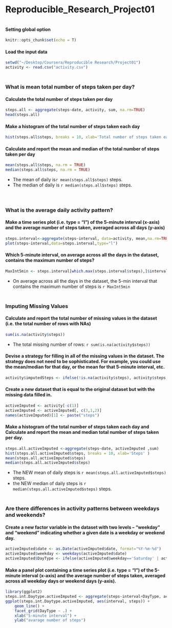 Reproducible_Research_Project01
================================

#### <br />Setting global option
```r
knitr::opts_chunk$set(echo = T)
```

#### Load the input data
```r
setwd("~/Desktop/Coursera/Reproducible Research/Project01")
activity <- read.csv("activity.csv")
```

### <br />**What is mean total number of steps taken per day?**
#### Calculate the total number of steps taken per day
```r
steps.all <- aggregate(steps~date, activity, sum, na.rm=TRUE)
head(steps.all)
```

#### Make a histogram of the total number of steps taken each day
```r
hist(steps.all$steps, breaks = 10, xlab='Total number of steps taken each day')
```

#### Calculate and report the mean and median of the total number of steps taken per day
```r
mean(steps.all$steps, na.rm = TRUE)
median(steps.all$steps, na.rm = TRUE)
```
* The mean of daily is`r mean(steps.all$steps)` steps.
* The median of daily is `r median(steps.all$steps)` steps.

#### <br />
### **What is the average daily activity pattern?**
#### Make a time series plot (i.e. type = "l") of the 5-minute interval (x-axis) and the average number of steps taken, averaged across all days (y-axis)
```r
steps.interval<-aggregate(steps~interval, data=activity, mean,na.rm=TRUE)
plot(steps~interval,data=steps.interval,type="l")
```

#### Which 5-minute interval, on average across all the days in the dataset, contains the maximum number of steps? 
```r
MaxInt5min <- steps.interval[which.max(steps.interval$steps),]$interval
```
* On average across all the days in the dataset, the 5-min interval that contains the maximum number of steps is `r MaxInt5min`

### <br />**Imputing Missing Values**
#### Calculate and report the total number of missing values in the dataset (i.e. the total number of rows with NAs)
```r
sum(is.na(activity$steps))
```
* The total missing number of rows: `r sum(is.na(activity$steps))`

#### Devise a strategy for filling in all of the missing values in the dataset. The strategy does not need to be sophisticated. For example, you could use the mean/median for that day, or the mean for that 5-minute interval, etc.
```r
activity$imputedSteps <- ifelse(!is.na(activity$steps), activity$steps, round(steps.interval$steps[match(activity$interval, steps.interval$interval)],0))
```

#### Create a new dataset that is equal to the original dataset but with the missing data filled in.
```r
activeImputed <- activity[-c(1)]
activeImputed <- activeImputed[, c(3,1,2)]
names(activeImputed)[1] <- paste("steps")
```

#### Make a histogram of the total number of steps taken each day and Calculate and report the mean and median total number of steps taken per day. 
```r
steps.all.activeImputed <-aggregate(steps~date, activeImputed ,sum)
hist(steps.all.activeImputed$steps, breaks = 10, xlab='Steps' )
mean(steps.all.activeImputed$steps)
median(steps.all.activeImputed$steps)
```
* The NEW mean of daily steps is `r mean(steps.all.activeImputed$steps)` steps.
* the NEW median of daily steps is `r median(steps.all.activeImputed$steps)` steps.

### <br />**Are there differences in activity patterns between weekdays and weekends?**
#### Create a new factor variable in the dataset with two levels – “weekday” and “weekend” indicating whether a given date is a weekday or weekend day.
```r
activeImputed$date <- as.Date(activeImputed$date, format="%Y-%m-%d")
activeImputed$weekday <- weekdays(activeImputed$date)
activeImputed$DayType <- ifelse(activeImputed$weekday=='Saturday' | activeImputed$weekday=='Sunday', 'weekend','weekday')
```

#### Make a panel plot containing a time series plot (i.e. \color{red}{\verb|type = "l"|}type = "l") of the 5-minute interval (x-axis) and the average number of steps taken, averaged across all weekday days or weekend days (y-axis).
```r
library(ggplot2)
steps.int.Daytype.activeImputed <- aggregate(steps~interval+DayType, activeImputed ,mean)
ggplot(steps.int.Daytype.activeImputed, aes(interval, steps)) + 
    geom_line() + 
    facet_grid(DayType ~ .) +
    xlab("5-minute interval") + 
    ylab("avarage number of steps")
```